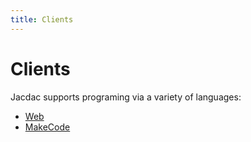 ```yaml
---
title: Clients
---
```


# Clients

Jacdac supports programing via a variety of languages:

* [Web](/clients/web/)
* [MakeCode](/clients/hardware/makecode/)